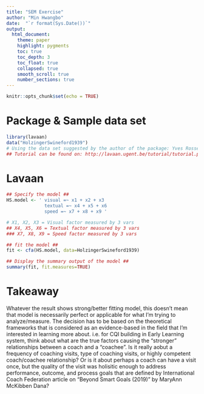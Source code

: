 ```yaml
---
title: "SEM Exercise"
author: "Min Hwangbo"
date:  "`r format(Sys.Date())`"
output: 
  html_document:
    theme: paper
    highlight: pygments
    toc: true
    toc_depth: 3
    toc_float: true
    collapsed: true
    smooth_scroll: true
    number_sections: true
---
```

```r
knitr::opts_chunk$set(echo = TRUE)
```

# Package & Sample data set
```r
library(lavaan)
data("HolzingerSwineford1939") 
# Using the data set suggested by the author of the package: Yves Rosseel (Ghent Univ. from Belgium)
## Tutorial can be found on: http://lavaan.ugent.be/tutorial/tutorial.pdf
```

# Lavaan
```r
## Specify the model ##
HS.model <- ' visual =~ x1 + x2 + x3
              textual =~ x4 + x5 + x6
              speed =~ x7 + x8 + x9 '

# X1, X2, X3 = Visual factor measured by 3 vars
## X4, X5, X6 = Textual factor measured by 3 vars
### X7, X8, X9 = Speed factor measured by 3 vars 

## fit the model ##
fit <- cfa(HS.model, data=HolzingerSwineford1939)

## Display the summary output of the model ##
summary(fit, fit.measures=TRUE)
```

# Takeaway
Whatever the result shows strong/better fitting model, this doesn't mean that model is necessarily perfect or applicable for what I'm trying to analyze/measure. The decision has to be based on the theoretical frameworks that is considered as an evidence-based in the field that I'm interested in learning more about. i.e. for CQI building in Early Learning system, think about what are the true factors causing the "stronger" relationships between a coach and a "coachee". Is it really aobut a frequency of coaching visits, type of coaching visits, or highly competent coach/coachee relationship? Or is it about perhaps a coach can have a visit once, but the quality of the visit was holisitic enough to address performance, outcome, and process goals that are defined by International Coach Federation article on "Beyond Smart Goals (2019)" by MaryAnn McKibben Dana?
